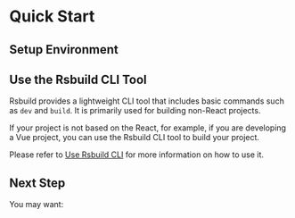 # Quick Start

## Setup Environment


<NodeVersion />

## Use the Rsbuild CLI Tool

Rsbuild provides a lightweight CLI tool that includes basic commands such as `dev` and `build`. It is primarily used for building non-React projects.

If your project is not based on the React, for example, if you are developing a Vue project, you can use the Rsbuild CLI tool to build your project.

Please refer to [Use Rsbuild CLI](/guide/basic/builder-cli) for more information on how to use it.

## Next Step

You may want:


<NextSteps>
  <Step
    href="/guide/start/glossary.html"
    title="Glossary"
    description="Learn about Rsbuild related concepts"
  />
  <Step
    href="/guide/start/features.html"
    title="All Features"
    description="Learn all features of Rsbuild"
  />
  <Step
    href="/config/index.html"
    title="Config"
    description="View detailed config documentation"
  />
</NextSteps>
